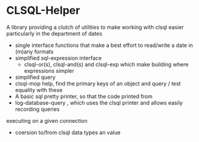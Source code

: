 = CLSQL-Helper = 

A library providing a clutch of utilities to make working with clsql easier
particularly in the department of dates

* single interface functions that make a best effort to read/write a date in (m)any formats
* simplified sql-expression interface
** clsql-or(s), clsql-and(s) and clsql-exp which make building where expressions simpler
* simplified query 
* clsql-mop help, find the primary keys of an object and query / test equality with these
* A basic sql pretty printer, so that the code printed from
* log-database-query , which uses the clsql printer and allows easily recording queries 
executing on a given connection
* coersion to/from clsql data types an value
 

